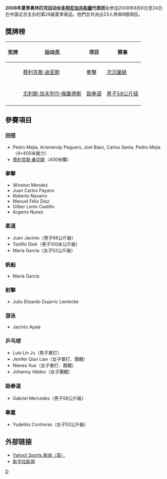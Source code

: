 {{Infobox Country Olympics
|NOC=DOM
|games=2008年夏季
|competitors= 23
|sports= 8
|flagbearer=[[费利克斯·桑切斯|费利克斯·桑切斯]]
|gold=1
|silver=1
|bronze=0
|total=2
|rank=46
|officials=
}}

'''2008年夏季奥林匹克运动会[[多明尼加共和國|多明尼加共和國]]代表团'''会参加2008年8月8日至24日在中国北京主办的第29届夏季奥运。他們合共派出23人參與8個項目。

== 獎牌榜 ==
{| class="wikitable sortable" style="font-size:88%"
|-bgcolor=#efefef
! 奖牌
! 运动员
! 项目
! 赛事
|-
| {{gold medal}} || [[费利克斯·迪亚斯|费利克斯·迪亚斯]] || [[2008年夏季奧林匹克運動會拳擊比賽|拳擊]] || [[2008年夏季奧林匹克運動會拳擊次沉量級比賽|次沉量級]]
|-

|-
| {{silver medal}} || [[尤利斯·加夫列尔·梅塞德斯|尤利斯·加夫列尔·梅塞德斯]] || [[2008年夏季奧林匹克運動會跆拳道比賽|跆拳道]] || [[2008年夏季奧林匹克運動會跆拳道比賽—男子58公斤級|男子58公斤级]]
|-
|}

== 參賽項目 ==
=== 田徑 ===
*Pedro Mejía, Arismendy Peguero, Joel Báez, Carlos Santa, Pedro Mejía（4×400米接力）
*[[费利克斯·桑切斯|费利克斯·桑切斯]]（400米欄）

=== 拳擊 ===
*Winston Mendez
*Juan Carlos Payano
*Roberto Navarro
*Manuel Félix Díaz
*Gilber Lenin Castillo
*Argenis Nunez

=== 柔道 ===
*Juan Jacinto（男子66公斤級）
*Teófilo Diek（男子100米公斤級）
*María García（女子52公斤級）

=== 帆船 ===
*María García

=== 射擊 ===
*Julio Elizardo Dujarric Lembcke 

=== 游泳 ===
*Jacinto Ayala 

=== 乒乓球 ===
*Luis Lin Ju（男子單打）
*Jenifer Qian Lian（女子單打、團體）
*Nieves Xue（女子單打、團體）
*Johenny Váldez（女子團體）

=== 跆拳道 ===
*Gabriel Mercedes（男子58公斤級）

=== 舉重 ===
*Yudelkis Contreras（女子53公斤級）

== 外部链接 ==
*[http://uk.eurosport.yahoo.com/25012008/58/cambodian-officials-outnumber-athletes.html Yahoo! Sports 新闻（英）]{{Wayback|url=http://uk.eurosport.yahoo.com/25012008/58/cambodian-officials-outnumber-athletes.html |date=20190822001626 }}
*[http://news.xinhuanet.com/english/2008-05/30/content_8282290.htm 新华社新闻]{{Wayback|url=http://news.xinhuanet.com/english/2008-05/30/content_8282290.htm |date=20160304051420 }}

{{NOCin2008SummerOlympics}}

[[Category:2008年夏季奧林匹克運動會代表團|D]]